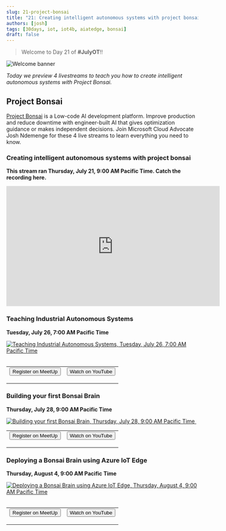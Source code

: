 ```yaml
---
slug: 21-project-bonsai
title: "21: Creating intelligent autonomous systems with project bonsai"
authors: [josh]
tags: [30days, iot, iot4b, aiatedge, bonsai]
draft: false
---
```


<head>
  <meta name="twitter:url" content="https://julyot.dev/blog/21-project-bonsai" />
  <meta name="twitter:title" content="Creating intelligent autonomous systems with project bonsai" />
  <meta name="twitter:description" content="Learn how to create intelligent autonomous systems with project bonsai from our upcoming livestreams" />
  <meta name="twitter:image" content="https://julyot.dev/img/png/JulyOT-banner-21-project-bonsai.png" />
  <meta name="twitter:card" content="summary_large_image" />
  <meta name="twitter:creator" content="@Jcardif254" />
  <meta name="twitter:site" content="@AzureAdvocates" /> 
  <link rel="canonical" href="https://julyot.dev/blog/21-project-bonsai" />
</head>

> Welcome to Day 21 of **#JulyOT**!!

![Welcome banner](/img/png/JulyOT-banner-21-project-bonsai.png)

_Today we preview 4 livestreams to teach you how to create intelligent autonomous systems with Project Bonsai._

## Project Bonsai

[Project Bonsai](https://docs.microsoft.com/bonsai/?wt.mc_id=eventspg_16482_webpage_reactor) is a Low-code AI development platform. Improve production and reduce downtime with engineer-built AI that gives optimization guidance or makes independent decisions. Join Microsoft Cloud Advocate Josh Ndemenge for these 4 live streams to learn everything you need to know.

### Creating intelligent autonomous systems with project bonsai

**This stream ran Thursday, July 21, 9:00 AM Pacific Time. Catch the recording here.**

<iframe width="560" height="315" src="https://www.youtube.com/embed/usFJUraJJ0E" title="YouTube video player" frameborder="0" allow="accelerometer; autoplay; clipboard-write; encrypted-media; gyroscope; picture-in-picture" allowfullscreen></iframe>

### Teaching Industrial Autonomous Systems

**Tuesday, July 26, 7:00 AM Pacific Time**

<a href='https://www.meetup.com/microsoft-reactor-toronto/events/286903784/'>
<img src='https://www.meetup.com/_next/image/?url=https%3A%2F%2Fsecure-content.meetupstatic.com%2Fimages%2Fclassic-events%2F505225995%2F676x380.webp&w=3840&q=75'  alt='Teaching Industrial Autonomous Systems, Tuesday, July 26, 7:00 AM Pacific Time'/>
</a>&nbsp;

<table>
<tr style={{border:'0px', 'background-color':'#00000000'}}>
    <td style={{border:'0px', 'text-align': 'center'}}>
        <form action="https://www.meetup.com/microsoft-reactor-toronto/events/286903784/" target="_blank">
            <input type="submit" value="Register on MeetUp" class="clean-btn button button--primary margin-left--md"/>
        </form>
    </td>
    <td style={{border:'0px', 'text-align': 'center'}}>
        <form action="https://aka.ms/Jul26AutonomousSystems" target="_blank">
            <input type="submit" value="Watch on YouTube" class="clean-btn button button--secondary margin-left--md"/>
        </form>
    </td>
</tr>
</table>

### Building your first Bonsai Brain

**Thursday, July 28, 9:00 AM Pacific Time**

<a href='https://www.meetup.com/microsoft-reactor-new-york/events/287206943/'>
<img src='https://www.meetup.com/_next/image/?url=https%3A%2F%2Fsecure-content.meetupstatic.com%2Fimages%2Fclassic-events%2F505559507%2F676x380.webp&w=3840&q=75'  alt='Building your first Bonsai Brain, Thursday, July 28, 9:00 AM Pacific Time'/>
</a>&nbsp;

<table>
<tr style={{border:'0px', 'background-color':'#00000000'}}>
    <td style={{border:'0px', 'text-align': 'center'}}>
        <form action="https://www.meetup.com/microsoft-reactor-new-york/events/287206943/" target="_blank">
            <input type="submit" value="Register on MeetUp" class="clean-btn button button--primary margin-left--md"/>
        </form>
    </td>
    <td style={{border:'0px', 'text-align': 'center'}}>
        <form action="https://aka.ms/JulyOTBonsaiBrain" target="_blank">
            <input type="submit" value="Watch on YouTube" class="clean-btn button button--secondary margin-left--md"/>
        </form>
    </td>
</tr>
</table>

### Deploying a Bonsai Brain using Azure IoT Edge

**Thursday, August 4, 9:00 AM Pacific Time**

<a href='https://www.meetup.com/microsoft-reactor-new-york/events/287206935/'>
<img src='https://www.meetup.com/_next/image/?url=https%3A%2F%2Fsecure-content.meetupstatic.com%2Fimages%2Fclassic-events%2F505559460%2F676x380.webp&w=3840&q=75'  alt='Deploying a Bonsai Brain using Azure IoT Edge, Thursday, August 4, 9:00 AM Pacific Time'/>
</a>&nbsp;

<table>
<tr style={{border:'0px', 'background-color':'#00000000'}}>
    <td style={{border:'0px', 'text-align': 'center'}}>
        <form action="https://www.meetup.com/microsoft-reactor-new-york/events/287206935/" target="_blank">
            <input type="submit" value="Register on MeetUp" class="clean-btn button button--primary margin-left--md"/>
        </form>
    </td>
    <td style={{border:'0px', 'text-align': 'center'}}>
        <form action="https://aka.ms/JulyOTDeployBonsaiBrain" target="_blank">
            <input type="submit" value="Watch on YouTube" class="clean-btn button button--secondary margin-left--md"/>
        </form>
    </td>
</tr>
</table>

